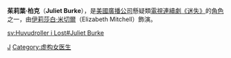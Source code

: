 {{noteTA
|1=zh-hans:《迷失》;zh-hk:《迷》;zh-tw:《Lost檔案》;
}}
{{迷失角色|
 綽號=茱莉葉<br>Juliet|
 Image=[[File:Juliet_Burke.jpg|250px]]<br>[[伊莉莎白·米切爾|伊莉莎白·米切爾]]飾演茱莉葉|
 最初出現=“[[迷失_(第三季)#第一集|雙城記]]”|
 最後出現=|
 回憶場景=|
 首次於回憶中出現=|
 最後於回憶中出現=|
 名字=茱莉葉·柏克<br>Juliet Burke|
 年齡=|
 來自={{flagicon|USA}}[[美國|美國]][[佛羅里達州|佛羅里達州]][[邁阿密|邁阿密]]|
 職業=婦產科醫生|
 演員=[[伊莉莎白·米切爾|伊莉莎白·米切爾]]<br>Elizabeth Mitchell|
}}

'''茱莉葉·柏克'''（'''Juliet Burke'''），是[[美國廣播公司|美國廣播公司]]懸疑類[[電視連續劇|電視連續劇]][[迷失|《迷失》]]的[[角色|角色]]之一，由[[伊莉莎白·米切爾|伊莉莎白·米切爾]]（Elizabeth Mitchell）飾演。



{{迷失角色表}}

[[Category:迷失角色|J]]
[[Category:虚构女医生|Category:虚构女医生]]

[[sv:Huvudroller_i_Lost#Juliet_Burke|sv:Huvudroller i Lost#Juliet Burke]]